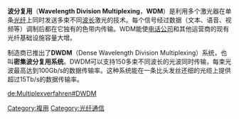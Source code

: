 {{unreferenced|time=2015-12-27T05:57:21+00:00}}
{{noteTA
|G1=communication
}}

'''波分复用'''（'''Wavelength Division Multiplexing'''，'''WDM'''）是利用多个激光器在单条[[光纤|光纤]]上同时发送多束不同[[波长|波长]]激光的技术。每个信号经过数据（文本、语音、视频等）调制后都在它独有的色带内传输。WDM能使[[电话公司|电话公司]]和其他运营商的现有光纤基础设施容量大增。

制造商已推出了'''DWDM'''（Dense Wavelength Division Multiplexing）系统，也叫'''密集波分复用系统'''。DWDM可以支持150多束不同波长的光波同时传输，每束光波最高达到100Gb/s的数据传输率。这种系统能在一条比头发丝还细的光缆上提供超过15Tb/s的数据传输率。

[[Category:複用|Category:複用]]
[[Category:光纤通信|Category:光纤通信]]

[[de:Multiplexverfahren#DWDM|de:Multiplexverfahren#DWDM]]